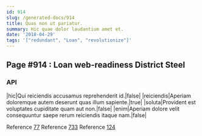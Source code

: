```yaml
---
id: 914
slug: /generated-docs/914
title: Quas non ut pariatur.
summary: Hic quae dolor laudantium amet et.
date: '2018-04-29'
tags: '["redundant", "Loan", "revolutionize"]'
---
```


## Page #914 : Loan web-readiness District Steel
### API

|hic|Qui reiciendis accusamus reprehenderit id.|false|
|reiciendis|Aperiam doloremque autem deserunt quas illum sapiente.|true|
|soluta|Provident est voluptates cupiditate quam aut non.|false|
|enim|Aperiam dolore velit consequuntur saepe rerum reiciendis itaque nam.|false|

Reference [77](/generated-docs/77)
Reference [733](/generated-docs/733)
Reference [124](/generated-docs/124)


<Partial />



